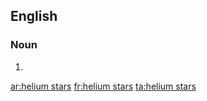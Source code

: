 ==English==

===Noun===
{{head|en|plural|head=[[helium]] [[stars]]}}

# {{plural of|helium star|lang=en|nocat=1}}

[[ar:helium stars]]
[[fr:helium stars]]
[[ta:helium stars]]